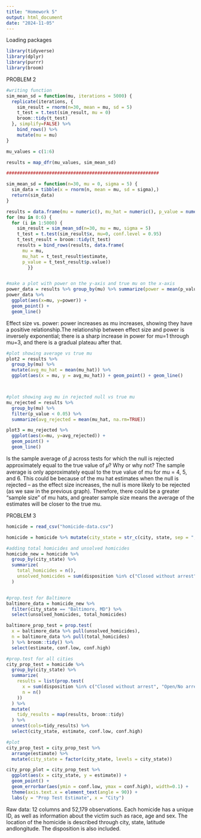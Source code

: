 ```yaml
---
title: "Homework 5"
output: html_document
date: "2024-11-05"
---
```



Loading packages
```r
library(tidyverse)
library(dplyr)
library(purrr)
library(broom)
```


PROBLEM 2
```r
#writing function
sim_mean_sd = function(mu, iterations = 5000) {
  replicate(iterations, {
    sim_result = rnorm(n=30, mean = mu, sd = 5)
    t_test = t.test(sim_result, mu = 0)
    broom::tidy(t_test)
  }, simplify=FALSE) %>% 
    bind_rows() %>% 
    mutate(mu = mu)
}

mu_values = c(1:6)

results = map_dfr(mu_values, sim_mean_sd)

#########################################################

sim_mean_sd = function(n=30, mu = 0, sigma = 5) {
  sim_data = tibble(x = rnorm(n, mean = mu, sd = sigma),)
  return(sim_data)
}

results = data.frame(mu = numeric(), mu_hat = numeric(), p_value = numeric())
for (mu in 0:6) {
  for (i in 1:5000) {
    sim_result = sim_mean_sd(n=30, mu = mu, sigma = 5)
    t_test = t.test(sim_result$x, mu=0, conf.level = 0.95)
    t_test_result = broom::tidy(t_test)
    results = bind_rows(results, data.frame(
      mu = mu,
      mu_hat = t_test_result$estimate,
      p_value = t_test_result$p.value))
        }}


#make a plot with power on the y-axis and true mu on the x-axis
power_data = results %>% group_by(mu) %>% summarize(power = mean(p_value < 0.05))
power_data %>% 
  ggplot(aes(x=mu, y=power)) +
  geom_point() +
  geom_line()

```

Effect size vs. power: power increases as mu increases, showing they have a positive relationship.The relationship between effect size and power is inversely exponential; there is a sharp increase in power for mu=1 through mu=3, and there is a gradual plateau after that. 

```r
#plot showing average vs true mu
plot2 = results %>% 
  group_by(mu) %>% 
  mutate(avg_mu_hat = mean(mu_hat)) %>% 
  ggplot(aes(x = mu, y = avg_mu_hat)) + geom_point() + geom_line()



#plot showing avg mu in rejected null vs true mu
mu_rejected = results %>%
  group_by(mu) %>%
  filter(p_value < 0.05) %>% 
  summarize(avg_rejected = mean(mu_hat, na.rm=TRUE))

plot3 = mu_rejected %>% 
  ggplot(aes(x=mu, y=avg_rejected)) +
  geom_point() +
  geom_line() 
```
Is the sample average of 𝜇̂ across tests for which the null is rejected approximately equal to the true value of 𝜇? Why or why not?
The sample average is only approximately equal to the true value of mu for mu = 4, 5, and 6. This could be because of the mu hat estimates when the null is rejected -- as the effect size increases, the null is more likely to be rejected (as we saw in the previous graph). Therefore, there could be a greater "sample size" of mu hats, and greater sample size means the average of the estimates will be closer to the true mu.



PROBLEM 3
```r
homicide = read_csv("homicide-data.csv")

homicide = homicide %>% mutate(city_state = str_c(city, state, sep = ", ")) 

#adding total homicides and unsolved homicides
homicide_new = homicide %>% 
  group_by(city_state) %>% 
  summarize(
    total_homicides = n(),
    unsolved_homicides = sum(disposition %in% c("Closed without arrest", "Open/No arrest"))
  )


#prop.test for Baltimore
baltimore_data = homicide_new %>%
  filter(city_state == "Baltimore, MD") %>% 
  select(unsolved_homicides, total_homicides)

baltimore_prop_test = prop.test(
  x = baltimore_data %>% pull(unsolved_homicides),
  n = baltimore_data %>% pull(total_homicides)
  ) %>% broom::tidy() %>% 
  select(estimate, conf.low, conf.high)

#prop.test for all cities
city_prop_test = homicide %>% 
  group_by(city_state) %>% 
  summarize(
    results = list(prop.test(
      x = sum(disposition %in% c("Closed without arrest", "Open/No arrest")),
      n = n()
    ))
  ) %>% 
  mutate(
    tidy_results = map(results, broom::tidy)
  ) %>% 
  unnest(cols=tidy_results) %>% 
  select(city_state, estimate, conf.low, conf.high)

#plot
city_prop_test = city_prop_test %>% 
  arrange(estimate) %>% 
  mutate(city_state = factor(city_state, levels = city_state))

city_prop_plot = city_prop_test %>% 
  ggplot(aes(x = city_state, y = estimate)) +
  geom_point() +
  geom_errorbar(aes(ymin = conf.low, ymax = conf.high), width=0.1) +
  theme(axis.text.x = element_text(angle = 90)) +
  labs(y = "Prop Test Estimate", x = "City")

```

Raw data: 12 columns and 52,179 observations. Each homicide has a unique ID, as well as information about the victim such as race, age and sex. The location of the homicide is described through city, state, latitude andlongitude. The disposition is also included.